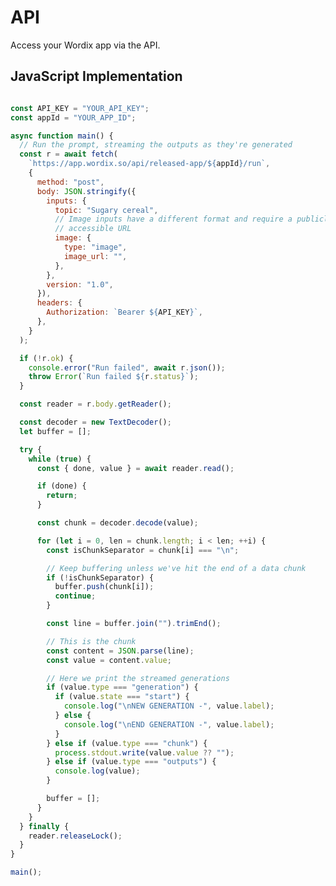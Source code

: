 
# API

Access your Wordix app via the API.

## JavaScript Implementation

```js

const API_KEY = "YOUR_API_KEY";
const appId = "YOUR_APP_ID";

async function main() {
  // Run the prompt, streaming the outputs as they're generated
  const r = await fetch(
    `https://app.wordix.so/api/released-app/${appId}/run`,
    {
      method: "post",
      body: JSON.stringify({
        inputs: {
          topic: "Sugary cereal",
          // Image inputs have a different format and require a publicly
          // accessible URL
          image: {
            type: "image",
            image_url: "",
          },
        },
        version: "1.0",
      }),
      headers: {
        Authorization: `Bearer ${API_KEY}`,
      },
    }
  );

  if (!r.ok) {
    console.error("Run failed", await r.json());
    throw Error(`Run failed ${r.status}`);
  }

  const reader = r.body.getReader();

  const decoder = new TextDecoder();
  let buffer = [];

  try {
    while (true) {
      const { done, value } = await reader.read();

      if (done) {
        return;
      }

      const chunk = decoder.decode(value);

      for (let i = 0, len = chunk.length; i < len; ++i) {
        const isChunkSeparator = chunk[i] === "\n";

        // Keep buffering unless we've hit the end of a data chunk
        if (!isChunkSeparator) {
          buffer.push(chunk[i]);
          continue;
        }

        const line = buffer.join("").trimEnd();

        // This is the chunk
        const content = JSON.parse(line);
        const value = content.value;

        // Here we print the streamed generations
        if (value.type === "generation") {
          if (value.state === "start") {
            console.log("\nNEW GENERATION -", value.label);
          } else {
            console.log("\nEND GENERATION -", value.label);
          }
        } else if (value.type === "chunk") {
          process.stdout.write(value.value ?? "");
        } else if (value.type === "outputs") {
          console.log(value);
        }

        buffer = [];
      }
    }
  } finally {
    reader.releaseLock();
  }
}

main();

```
